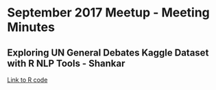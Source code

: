
# September 2017 Meetup - Meeting Minutes

## Exploring UN General Debates Kaggle Dataset with R NLP Tools - Shankar

[Link to R code](https://github.com/notesofdabbler/exploreUNDebates/blob/master/explore_UNDebates_tm.R)



